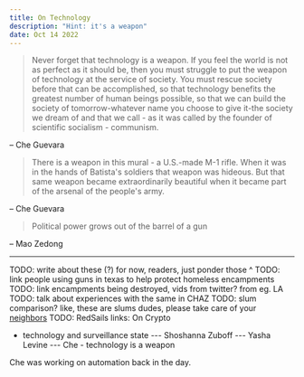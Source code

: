 ```yaml
---
title: On Technology
description: "Hint: it's a weapon"
date: Oct 14 2022
---
```


> Never forget that technology is a weapon. If you feel the world is not as perfect as it should be, then you must struggle to put the weapon of technology at the service of society. You must rescue society before that can be accomplished, so that technology benefits the greatest number of human beings possible, so that we can build the society of tomorrow-whatever name you choose to give it-the society we dream of and that we call - as it was called by the founder of scientific socialism - communism.

– Che Guevara

> There is a weapon in this mural - a U.S.-made M-1 rifle. When it was in the hands of Batista's soldiers that weapon was hideous. But that same weapon became extraordinarily beautiful when it became part of the arsenal of the people's army.

– Che Guevara

> Political power grows out of the barrel of a gun

– Mao Zedong

---

TODO: write about these (?) for now, readers, just ponder those ^
TODO: link people using guns in texas to help protect homeless encampments
TODO: link encampments being destroyed, vids from twitter? from eg. LA
TODO: talk about experiences with the same in CHAZ
TODO: slum comparison? like, these are slums dudes, please take care of your [neighbors](/posts/on-charity-and-charitability)
TODO: RedSails links: On Crypto

- technology and surveillance state
--- Shoshanna Zuboff
--- Yasha Levine
--- Che - technology is a weapon

Che was working on automation back in the day.
